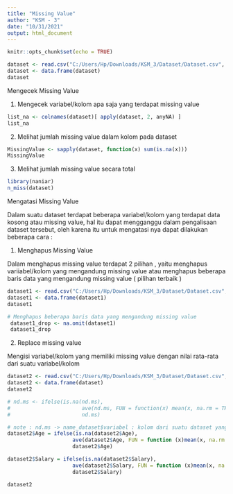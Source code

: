 ```yaml
---
title: "Missing Value"
author: "KSM - 3"
date: "10/31/2021"
output: html_document
---
```


```r
knitr::opts_chunk$set(echo = TRUE)
```

```r
dataset <- read.csv("C:/Users/Hp/Downloads/KSM_3/Dataset/Dataset.csv", header = TRUE)
dataset <- data.frame(dataset)
dataset
```
Mengecek Missing Value

1. Mengecek variabel/kolom apa saja yang terdapat missing value 
```r
list_na <- colnames(dataset)[ apply(dataset, 2, anyNA) ]
list_na
```
2. Melihat jumlah missing value dalam kolom pada dataset
```r
MissingValue <- sapply(dataset, function(x) sum(is.na(x)))
MissingValue
```
3. Melihat jumlah missing value secara total
```r
library(naniar)
n_miss(dataset)
```
Mengatasi Missing Value


Dalam suatu dataset terdapat beberapa variabel/kolom yang terdapat data kosong atau missing value, hal itu dapat mengganggu dalam pengalisaan dataset tersebut, oleh karena itu untuk mengatasi nya dapat dilakukan beberapa cara :

1. Menghapus Missing Value

Dalam menghapus missing value terdapat 2 pilihan , yaitu menghapus variiabel/kolom yang mengandung missing value atau menghapus beberapa baris data yang mengandung missing value ( pilihan terbaik )
```r

dataset1 <- read.csv("C:/Users/Hp/Downloads/KSM_3/Dataset/Dataset.csv", header = TRUE)
dataset1 <- data.frame(dataset1)
dataset1

# Menghapus beberapa baris data yang mengandung missing value 
 dataset1_drop <- na.omit(dataset1)	
 dataset1_drop
```

2. Replace missing value

Mengisi variabel/kolom yang memiliki missing value dengan nilai rata-rata dari suatu variabel/kolom
```r
dataset2 <- read.csv("C:/Users/Hp/Downloads/KSM_3/Dataset/Dataset.csv", header = TRUE)
dataset2 <- data.frame(dataset)
dataset2

# nd.ms <- ifelse(is.na(nd.ms),
#                       ave(nd.ms, FUN = function(x) mean(x, na.rm = TRUE)),
#                       nd.ms)

# note : nd.ms -> name_dataset$variabel : kolom dari suatu dataset yang mengandung missing value
dataset2$Age = ifelse(is.na(dataset2$Age),
                     ave(dataset2$Age, FUN = function (x)mean(x, na.rm = TRUE)),
                     dataset2$Age)

dataset2$Salary = ifelse(is.na(dataset2$Salary),
                     ave(dataset2$Salary, FUN = function (x)mean(x, na.rm = TRUE)),
                     dataset2$Salary)

dataset2
                       
```

